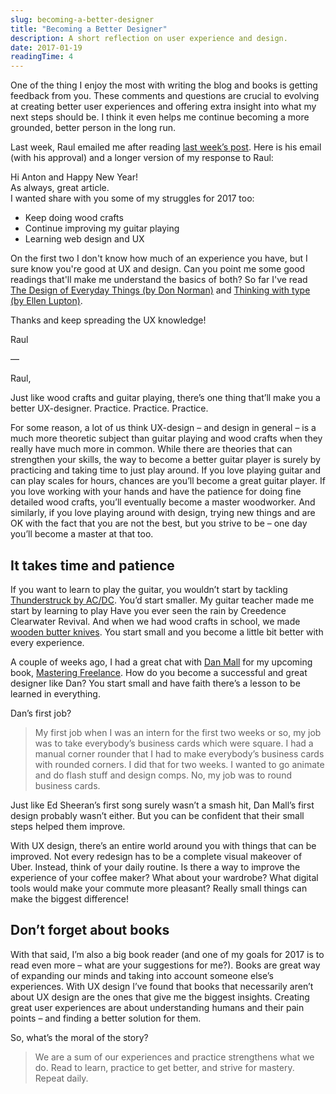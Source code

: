```yaml
---
slug: becoming-a-better-designer
title: "Becoming a Better Designer"
description: A short reflection on user experience and design.
date: 2017-01-19
readingTime: 4
---
```


One of the thing I enjoy the most with writing the blog and books is getting feedback from you. These comments and questions are crucial to evolving at creating better user experiences and offering extra insight into what my next steps should be. I think it even helps me continue becoming a more grounded, better person in the long run.

Last week, Raul emailed me after reading <a href="/without-struggle-isnt-success/" target="_blank">last week’s post</a>. Here is his email (with his approval) and a longer version of my response to Raul:

  Hi Anton and Happy New Year!<br />
  As always, great article.<br />
I wanted share with you some of my struggles for 2017 too:
- Keep doing wood crafts
- Continue improving my guitar playing
- Learning web design and UX

On the first two I don't know how much of an experience you have, but I sure know you're good at UX and design. Can you point me some good readings that'll make me understand the basics of both? So far I've read <a href="https://www.amazon.com/Design-Everyday-Things-Revised-Expanded/dp/0465050654/ref=sr_1_1?s=books&ie=UTF8&qid=1484483496&sr=1-1&keywords=the+design+of+everyday+things" target="_blank">The Design of Everyday Things (by Don Norman)</a> and <a href="https://www.amazon.com/Thinking-Type-2nd-revised-expanded/dp/1568989695" target="_blank">Thinking with type (by Ellen Lupton)</a>.

Thanks and keep spreading the UX knowledge!

Raul

&#8212;

Raul,

Just like wood crafts and guitar playing, there’s one thing that’ll make you a better UX-designer. Practice. Practice. Practice.

For some reason, a lot of us think UX-design &#8211; and design in general &#8211; is a much more theoretic subject than guitar playing and wood crafts when they really have much more in common. While there are theories that can strengthen your skills, the way to become a better guitar player is surely by practicing and taking time to just play around. If you love playing guitar and can play scales for hours, chances are you’ll become a great guitar player. If you love working with your hands and have the patience for doing fine detailed wood crafts, you’ll eventually become a master woodworker. And similarly, if you love playing around with design, trying new things and are OK with the fact that you are not the best, but you strive to be &#8211; one day you’ll become a master at that too.

## It takes time and patience

If you want to learn to play the guitar, you wouldn’t start by tackling <a href="https://open.spotify.com/track/57bgtoPSgt236HzfBOd8kj" target="_blank">Thunderstruck by AC/DC</a>. You’d start smaller. My guitar teacher made me start by learning to play Have you ever seen the rain by Creedence Clearwater Revival. And when we had wood crafts in school, we made <a href="http://www.ikea.com/se/sv/catalog/products/97172909/" target="_blank">wooden butter knives</a>. You start small and you become a little bit better with every experience.

A couple of weeks ago, I had a great chat with <a href="http://danielmall.com/" target="_blank">Dan Mall</a> for my upcoming book, <a href="https://masteringfreelance.com/" target="_blank">Mastering Freelance</a>. How do you become a successful and great designer like Dan? You start small and have faith there’s a lesson to be learned in everything.

Dan’s first job?
> My first job when I was an intern for the first two weeks or so, my job was to take everybody’s business cards which were square. I had a manual corner rounder that I had to make everybody’s business cards with rounded corners. I did that for two weeks. I wanted to go animate and do flash stuff and design comps. No, my job was to round business cards.

Just like Ed Sheeran’s first song surely wasn’t a smash hit, Dan Mall’s first design probably wasn’t either. But you can be confident that their small steps helped them improve.

With UX design, there’s an entire world around you with things that can be improved. Not every redesign has to be a complete visual makeover of Uber. Instead, think of your daily routine. Is there a way to improve the experience of your coffee maker? What about your wardrobe? What digital tools would make your commute more pleasant? Really small things can make the biggest difference!

## Don’t forget about books

With that said, I’m also a big book reader (and one of my goals for 2017 is to read even more &#8211; what are your suggestions for me?). Books are great way of expanding our minds and taking into account someone else’s experiences. With UX design I’ve found that books that necessarily aren’t about UX design are the ones that give me the biggest insights. Creating great user experiences are about understanding humans and their pain points &#8211; and finding a better solution for them.

So, what’s the moral of the story?
> We are a sum of our experiences and practice strengthens what we do. Read to learn, practice to get better, and strive for mastery. Repeat daily.